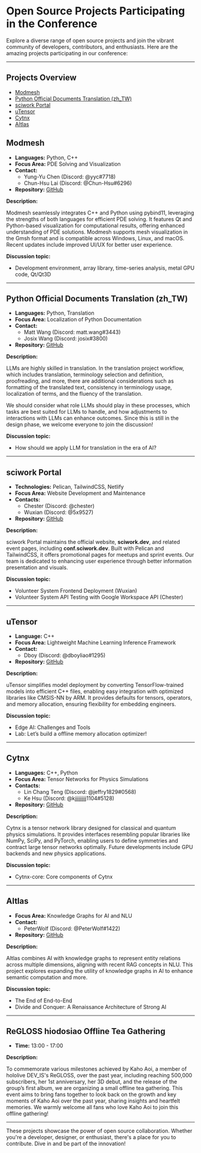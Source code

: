 # Open Source Projects Participating in the Conference

Explore a diverse range of open source projects and join the vibrant community of developers, contributors, and enthusiasts. Here are the amazing projects participating in our conference:

---

## **Projects Overview**
- [Modmesh](#modmesh)
- [Python Official Documents Translation (zh_TW)](#python-official-documents-translation-zhtw)
- [sciwork Portal](#sciwork-portal)
- [uTensor](#utensor)
- [Cytnx](#cytnx)
- [AItlas](#aitlas)

<a name="modmesh"></a>
## **Modmesh** 

- **Languages:** Python, C++  
- **Focus Area:** PDE Solving and Visualization  
- **Contact:**
  - Yung-Yu Chen (Discord: @yyc#7718)
  - Chun-Hsu Lai (Discord: @Chun-Hsu#6296)
- **Repository:** [GitHub](https://github.com/solvcon/modmesh)  

**Description:**

Modmesh seamlessly integrates C++ and Python using pybind11, leveraging the strengths of both languages for efficient PDE solving. It features Qt and Python-based visualization for computational results, offering enhanced understanding of PDE solutions. Modmesh supports mesh visualization in the Gmsh format and is compatible across Windows, Linux, and macOS. Recent updates include improved UI/UX for better user experience.

**Discussion topic:**

- Development environment, array library, time-series analysis, metal GPU code, Qt/Qt3D

---

<a name="python-official-documents-translation-zhtw"></a>
## **Python Official Documents Translation (zh_TW)**
- **Languages:** Python, Translation  
- **Focus Area:** Localization of Python Documentation  
- **Contact:**
  - Matt Wang (Discord: matt.wang#3443)
  - Josix Wang (Discord: josix#3800)
- **Repository:** [GitHub](https://github.com/python/python-docs-zh-tw)  

**Description:**  

LLMs are highly skilled in translation. In the translation project workflow, which includes translation, terminology selection and definition, proofreading, and more, there are additional considerations such as formatting of the translated text, consistency in terminology usage, localization of terms, and the fluency of the translation.

We should consider what role LLMs should play in these processes, which tasks are best suited for LLMs to handle, and how adjustments to interactions with LLMs can enhance outcomes. Since this is still in the design phase, we welcome everyone to join the discussion!

**Discussion topic:**

- How should we apply LLM for translation in the era of AI?

---

<a name="sciwork-portal"></a>
## **sciwork Portal**
- **Technologies:** Pelican, TailwindCSS, Netlify  
- **Focus Area:** Website Development and Maintenance  
- **Contacts:**  
  - Chester (Discord: @chester)  
  - Wuxian (Discord: @5x9527)  
- **Repository:** [GitHub](https://github.com/sciwork/swportal)  

**Description:**  

sciwork Portal maintains the official website, **sciwork.dev**, and related event pages, including **conf.sciwork.dev**. Built with Pelican and TailwindCSS, it offers promotional pages for meetups and sprint events. Our team is dedicated to enhancing user experience through better information presentation and visuals.

**Discussion topic:**

- Volunteer System Frontend Deployment (Wuxian)
- Volunteer System API Testing with Google Workspace API (Chester)

---

<a name="utensor"></a>
## **uTensor**
- **Language:** C++  
- **Focus Area:** Lightweight Machine Learning Inference Framework  
- **Contact:** 
  - Dboy (Discord: @dboyliao#1295)  
- **Repository:** [GitHub](https://github.com/uTensor/uTensor)  

**Description:**  

uTensor simplifies model deployment by converting TensorFlow-trained models into efficient C++ files, enabling easy integration with optimized libraries like CMSIS-NN by ARM. It provides defaults for tensors, operators, and memory allocation, ensuring flexibility for embedding engineers.

**Discussion topic:**

- Edge AI: Challenges and Tools
- Lab: Let’s build a offline memory allocation optimizer!

---

<a name="cytnx"></a>
## **Cytnx**
- **Languages:** C++, Python  
- **Focus Area:** Tensor Networks for Physics Simulations  
- **Contacts:**  
  - Lin Chang Teng (Discord: @jeffry1829#0568)  
  - Ke Hsu (Discord: @kjjjjjjjjj1104#5128)  
- **Repository:** [GitHub](https://github.com/Cytnx-dev/Cytnx)  

**Description:**  

Cytnx is a tensor network library designed for classical and quantum physics simulations. It provides interfaces resembling popular libraries like NumPy, SciPy, and PyTorch, enabling users to define symmetries and contract large tensor networks optimally. Future developments include GPU backends and new physics applications.

**Discussion topic:**

- Cytnx-core: Core components of Cytnx

---

<a name="aitlas"></a>
## **AItlas**
- **Focus Area:** Knowledge Graphs for AI and NLU  
- **Contact:**
  - PeterWolf (Discord: @PeterWolf#1422)  
- **Repository:** [GitHub](https://github.com/Droidtown/AItlas)  

**Description:**  

AItlas combines AI with knowledge graphs to represent entity relations across multiple dimensions, aligning with recent RAG concepts in NLU. This project explores expanding the utility of knowledge graphs in AI to enhance semantic computation and more.

**Discussion topic:**

- The End of End-to-End
- Divide and Conquer: A Renaissance Architecture of Strong AI

---

<a name="regloss-hiodosiao-offline-tea-gathering"></a>
## **ReGLOSS hiodosiao Offline Tea Gathering** 
- **Time:** 13:00 - 17:00

**Description:**  

To commemorate various milestones achieved by Kaho Aoi, a member of hololive DEV_IS's ReGLOSS, over the past year, including reaching 500,000 subscribers, her 1st anniversary, her 3D debut, and the release of the group’s first album, we are organizing a small offline tea gathering. This event aims to bring fans together to look back on the growth and key moments of Kaho Aoi over the past year, sharing insights and heartfelt memories.
We warmly welcome all fans who love Kaho Aoi to join this offline gathering!

---

These projects showcase the power of open source collaboration. Whether you're a developer, designer, or enthusiast, there's a place for you to contribute. Dive in and be part of the innovation!
